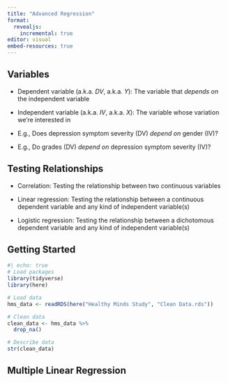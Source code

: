 ```yaml
---
title: "Advanced Regression"
format: 
  revealjs:
    incremental: true
editor: visual
embed-resources: true
---
```


## Variables

-   Dependent variable (a.k.a. $DV$, a.k.a. $Y$): The variable that *depends on* the independent variable

-   Independent variable (a.k.a. $IV$, a.k.a. $X$): The variable whose variation we're interested in

-   E.g., Does depression symptom severity (DV) *depend on* gender (IV)?

-   E.g., Do grades (DV) *depend on* depression symptom severity (IV)?

## Testing Relationships

-   Correlation: Testing the relationship between two continuous variables

-   Linear regression: Testing the relationship between a continuous dependent variable and any kind of independent variable(s)

-   Logistic regression: Testing the relationship between a dichotomous dependent variable and any kind of independent variable(s)

## Getting Started

```r
#| echo: true
# Load packages
library(tidyverse)
library(here)

# Load data
hms_data <- readRDS(here("Healthy Minds Study", "Clean Data.rds"))

# Clean data
clean_data <- hms_data %>%
  drop_na()

# Describe data
str(clean_data)
```

## Multiple Linear Regression
